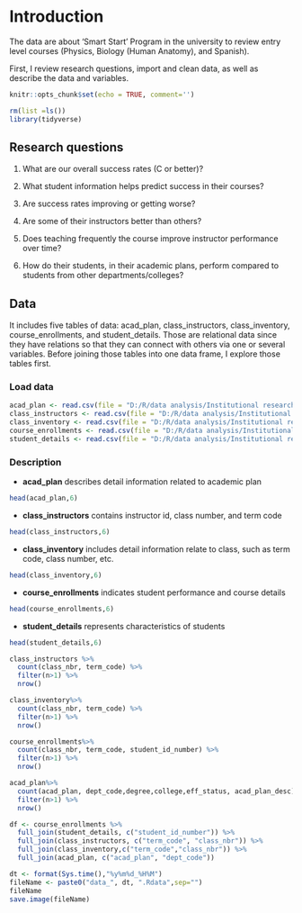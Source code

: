 # Introduction

The data are about 'Smart Start' Program in the university to review entry level courses (Physics, Biology (Human Anatomy), and Spanish).

First, I review research questions, import and clean data, as well as describe the data and variables.

```r
knitr::opts_chunk$set(echo = TRUE, comment='')
```

```r
rm(list =ls())
library(tidyverse)
```

## Research questions

1.  What are our overall success rates (C or better)?

2.  What student information helps predict success in their courses?

3.  Are success rates improving or getting worse?

4.  Are some of their instructors better than others?

5.  Does teaching frequently the course improve instructor performance over time?

6.  How do their students, in their academic plans, perform compared to students from other departments/colleges?

## Data

It includes five tables of data: acad_plan, class_instructors, class_inventory, course_enrollments, and student_details. Those are relational data since they have relations so that they can connect with others via one or several variables. Before joining those tables into one data frame, I explore those tables first.

### Load data

```r
acad_plan <- read.csv(file = "D:/R/data analysis/Institutional research/technical-exercise/content/docs/data/acad_plan.csv")
class_instructors <- read.csv(file = "D:/R/data analysis/Institutional research/technical-exercise/content/docs/data/class_instructors.csv")
class_inventory <- read.csv(file = "D:/R/data analysis/Institutional research/technical-exercise/content/docs/data/class_inventory.csv")
course_enrollments <- read.csv(file = "D:/R/data analysis/Institutional research/technical-exercise/content/docs/data/course_enrollments.csv")
student_details <- read.csv(file = "D:/R/data analysis/Institutional research/technical-exercise/content/docs/data/student_details.csv")
```

### Description

-   **acad_plan** describes detail information related to academic plan

```r
head(acad_plan,6)
```

-   **class_instructors** contains instructor id, class number, and term code

```r
head(class_instructors,6)
```

-   **class_inventory** includes detail information relate to class, such as term code, class number, etc.

```r
head(class_inventory,6)
```

-   **course_enrollments** indicates student performance and course details

```r
head(course_enrollments,6)
```

-   **student_details** represents characteristics of students

```r
head(student_details,6)
```


```r
class_instructors %>%
  count(class_nbr, term_code) %>%
  filter(n>1) %>%
  nrow()
```

```r
class_inventory%>%
  count(class_nbr, term_code) %>%
  filter(n>1) %>%
  nrow()
```

```r
course_enrollments%>%
  count(class_nbr, term_code, student_id_number) %>%
  filter(n>1) %>%
  nrow()
```

```r
acad_plan%>%
  count(acad_plan, dept_code,degree,college,eff_status, acad_plan_desc) %>%
  filter(n>1) %>%
  nrow()
```

```r
df <- course_enrollments %>% 
  full_join(student_details, c("student_id_number")) %>%
  full_join(class_instructors, c("term_code", "class_nbr")) %>%
  full_join(class_inventory,c("term_code","class_nbr")) %>%
  full_join(acad_plan, c("acad_plan", "dept_code")) 
```

```r
dt <- format(Sys.time(),"%y%m%d_%H%M")
fileName <- paste0("data_", dt, ".Rdata",sep="")
fileName
save.image(fileName)
```
